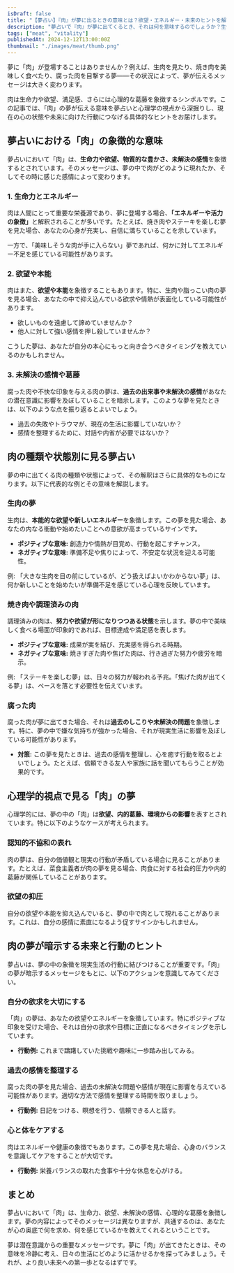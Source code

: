 ```yaml
---
isDraft: false
title: "【夢占い】『肉』が夢に出るときの意味とは？欲望・エネルギー・未来のヒントを解説"
description: "夢占いで『肉』が夢に出てくるとき、それは何を意味するのでしょうか？生命力や欲望、心理状態、そして未来へのメッセージを紐解き、具体的な行動につなげるヒントをご紹介します。"
tags: ["meat", "vitality"]
publishedAt: 2024-12-12T13:00:00Z
thumbnail: "./images/meat/thumb.png"
---
```


夢に「肉」が登場することはありませんか？例えば、生肉を見たり、焼き肉を美味しく食べたり、腐った肉を目撃する夢――その状況によって、夢が伝えるメッセージは大きく変わります。

肉は生命力や欲望、満足感、さらには心理的な葛藤を象徴するシンボルです。この記事では、「肉」の夢が伝える意味を夢占いと心理学の視点から深掘りし、現在の心の状態や未来に向けた行動につなげる具体的なヒントをお届けします。

<TableOfContents />

<AdUnit />

## 夢占いにおける「肉」の象徴的な意味

夢占いにおいて「肉」は、<strong>生命力や欲望、物質的な豊かさ、未解決の感情</strong>を象徴するとされています。そのメッセージは、夢の中で肉がどのように現れたか、そしてその時に感じた感情によって変わります。

### 1. 生命力とエネルギー

肉は人間にとって重要な栄養源であり、夢に登場する場合、<strong>「エネルギーや活力の象徴」</strong>と解釈されることが多いです。たとえば、焼き肉やステーキを楽しむ夢を見た場合、あなたの心身が充実し、自信に満ちていることを示しています。

一方で、「美味しそうな肉が手に入らない」夢であれば、何かに対してエネルギー不足を感じている可能性があります。

### 2. 欲望や本能

肉はまた、<strong>欲望や本能</strong>を象徴することもあります。特に、生肉や脂っこい肉の夢を見る場合、あなたの中で抑え込んでいる欲求や情熱が表面化している可能性があります。

- 欲しいものを遠慮して諦めていませんか？
- 他人に対して強い感情を押し殺していませんか？

こうした夢は、あなたが自分の本心にもっと向き合うべきタイミングを教えているのかもしれません。

### 3. 未解決の感情や葛藤

腐った肉や不快な印象を与える肉の夢は、<strong>過去の出来事や未解決の感情</strong>があなたの潜在意識に影響を及ぼしていることを暗示します。このような夢を見たときは、以下のような点を振り返るとよいでしょう。

- 過去の失敗やトラウマが、現在の生活に影響していないか？
- 感情を整理するために、対話や内省が必要ではないか？

<AdUnit />

## 肉の種類や状態別に見る夢占い

夢の中に出てくる肉の種類や状態によって、その解釈はさらに具体的なものになります。以下に代表的な例とその意味を解説します。

### 生肉の夢

生肉は、<strong>本能的な欲望や新しいエネルギー</strong>を象徴します。この夢を見た場合、あなたの内なる衝動や始めたいことへの意欲が高まっているサインです。

- <strong>ポジティブな意味:</strong> 創造力や情熱が目覚め、行動を起こすチャンス。
- <strong>ネガティブな意味:</strong> 準備不足や焦りによって、不安定な状況を迎える可能性。

例: 「大きな生肉を目の前にしているが、どう扱えばよいかわからない夢」は、何か新しいことを始めたいが準備不足を感じている心理を反映しています。

### 焼き肉や調理済みの肉

調理済みの肉は、<strong>努力や欲望が形になりつつある状態</strong>を示します。夢の中で美味しく食べる場面が印象的であれば、目標達成や満足感を表します。

- <strong>ポジティブな意味:</strong> 成果が実を結び、充実感を得られる時期。
- <strong>ネガティブな意味:</strong> 焼きすぎた肉や焦げた肉は、行き過ぎた努力や疲労を暗示。

例: 「ステーキを楽しむ夢」は、日々の努力が報われる予兆。「焦げた肉が出てくる夢」は、ペースを落とす必要性を伝えています。

### 腐った肉

腐った肉が夢に出てきた場合、それは<strong>過去のしこりや未解決の問題</strong>を象徴します。特に、夢の中で嫌な気持ちが強かった場合、それが現実生活に影響を及ぼしている可能性があります。

- <strong>対策:</strong> この夢を見たときは、過去の感情を整理し、心を癒す行動を取るとよいでしょう。たとえば、信頼できる友人や家族に話を聞いてもらうことが効果的です。

<AdUnit />

## 心理学的視点で見る「肉」の夢

心理学的には、夢の中の「肉」は<strong>欲望、内的葛藤、環境からの影響</strong>を表すとされています。特に以下のようなケースが考えられます。

### 認知的不協和の表れ

肉の夢は、自分の価値観と現実の行動が矛盾している場合に見ることがあります。たとえば、菜食主義者が肉の夢を見る場合、肉食に対する社会的圧力や内的葛藤が関係していることがあります。

### 欲望の抑圧

自分の欲望や本能を抑え込んでいると、夢の中で肉として現れることがあります。これは、自分の感情に素直になるよう促すサインかもしれません。

<AdUnit />

## 肉の夢が暗示する未来と行動のヒント

夢占いは、夢の中の象徴を現実生活の行動に結びつけることが重要です。「肉」の夢が暗示するメッセージをもとに、以下のアクションを意識してみてください。

### 自分の欲求を大切にする

「肉」の夢は、あなたの欲望やエネルギーを象徴しています。特にポジティブな印象を受けた場合、それは自分の欲求や目標に正直になるべきタイミングを示しています。

- <strong>行動例:</strong> これまで躊躇していた挑戦や趣味に一歩踏み出してみる。

### 過去の感情を整理する

腐った肉の夢を見た場合、過去の未解決な問題や感情が現在に影響を与えている可能性があります。適切な方法で感情を整理する時間を取りましょう。

- <strong>行動例:</strong> 日記をつける、瞑想を行う、信頼できる人と話す。

### 心と体をケアする

肉はエネルギーや健康の象徴でもあります。この夢を見た場合、心身のバランスを意識してケアをすることが大切です。

- <strong>行動例:</strong> 栄養バランスの取れた食事や十分な休息を心がける。

<AdUnit />

## まとめ

夢占いにおいて「肉」は、生命力、欲望、未解決の感情、心理的な葛藤を象徴します。夢の内容によってそのメッセージは異なりますが、共通するのは、あなたが心の奥底で何を求め、何を感じているかを教えてくれるということです。

夢は潜在意識からの重要なメッセージです。夢に「肉」が出てきたときは、その意味を冷静に考え、日々の生活にどのように活かせるかを探ってみましょう。それが、より良い未来への第一歩となるはずです。
